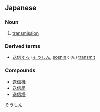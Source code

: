 {{see|送信する}}
==Japanese==
{{ja-kanjitab|送|信}}
===Noun===
{{ja-noun|k|hira=そうしん|rom=sōshin}}

#[[transmission]]
[[Category:ja:Technology|そうしん]]
===Derived terms===
*[[送信する]] ([[そうしん]], [[sōshin]]): (v.) [[transmit]]
===Compounds===
*[[送信機]]
*[[送信局]]
*[[送信塔]]